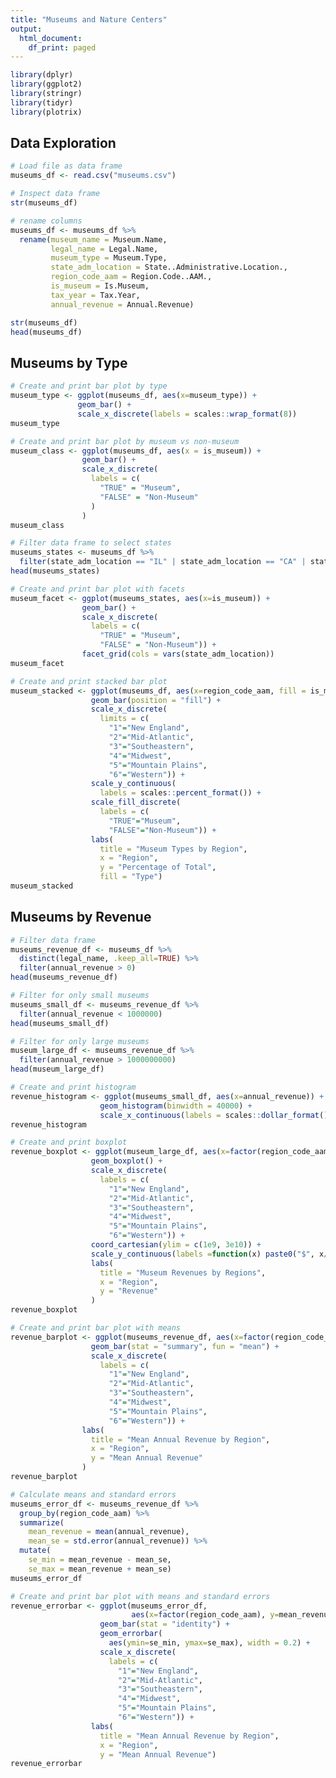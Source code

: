 ```yaml
---
title: "Museums and Nature Centers"
output:
  html_document:
    df_print: paged
---
```


```r

library(dplyr)
library(ggplot2)
library(stringr)
library(tidyr)
library(plotrix)

```

## Data Exploration

```r
# Load file as data frame
museums_df <- read.csv("museums.csv")
```

```r
# Inspect data frame
str(museums_df)

# rename columns
museums_df <- museums_df %>%
  rename(museum_name = Museum.Name,
         legal_name = Legal.Name,
         museum_type = Museum.Type,
         state_adm_location = State..Administrative.Location.,
         region_code_aam = Region.Code..AAM.,
         is_museum = Is.Museum,
         tax_year = Tax.Year,
         annual_revenue = Annual.Revenue)

str(museums_df)
head(museums_df)
```

## Museums by Type

```r
# Create and print bar plot by type
museum_type <- ggplot(museums_df, aes(x=museum_type)) +
               geom_bar() +
               scale_x_discrete(labels = scales::wrap_format(8))
museum_type
```

```r
# Create and print bar plot by museum vs non-museum
museum_class <- ggplot(museums_df, aes(x = is_museum)) +
                geom_bar() +
                scale_x_discrete(
                  labels = c(
                    "TRUE" = "Museum",
                    "FALSE" = "Non-Museum"
                  )
                )
museum_class
```

```r
# Filter data frame to select states
museums_states <- museums_df %>%
  filter(state_adm_location == "IL" | state_adm_location == "CA" | state_adm_location == "CA")
head(museums_states)

# Create and print bar plot with facets
museum_facet <- ggplot(museums_states, aes(x=is_museum)) +
                geom_bar() +
                scale_x_discrete(
                  labels = c(
                    "TRUE" = "Museum",
                    "FALSE" = "Non-Museum")) +
                facet_grid(cols = vars(state_adm_location))
museum_facet
```

```r
# Create and print stacked bar plot
museum_stacked <- ggplot(museums_df, aes(x=region_code_aam, fill = is_museum)) +
                  geom_bar(position = "fill") +
                  scale_x_discrete(
                    limits = c(
                      "1"="New England",
                      "2"="Mid-Atlantic",
                      "3"="Southeastern",
                      "4"="Midwest",
                      "5"="Mountain Plains",
                      "6"="Western")) +
                  scale_y_continuous(
                    labels = scales::percent_format()) +
                  scale_fill_discrete(
                    labels = c(
                      "TRUE"="Museum",
                      "FALSE"="Non-Museum")) +
                  labs(
                    title = "Museum Types by Region",
                    x = "Region",
                    y = "Percentage of Total",
                    fill = "Type")
museum_stacked
```

## Museums by Revenue

```r
# Filter data frame
museums_revenue_df <- museums_df %>%
  distinct(legal_name, .keep_all=TRUE) %>%
  filter(annual_revenue > 0)
head(museums_revenue_df)

# Filter for only small museums
museums_small_df <- museums_revenue_df %>%
  filter(annual_revenue < 1000000)
head(museums_small_df)

# Filter for only large museums
museum_large_df <- museums_revenue_df %>%
  filter(annual_revenue > 1000000000)
head(museum_large_df)
```

```r
# Create and print histogram
revenue_histogram <- ggplot(museums_small_df, aes(x=annual_revenue)) +
                    geom_histogram(binwidth = 40000) +
                    scale_x_continuous(labels = scales::dollar_format())
revenue_histogram
```

```r
# Create and print boxplot
revenue_boxplot <- ggplot(museum_large_df, aes(x=factor(region_code_aam), y=annual_revenue)) +
                  geom_boxplot() +
                  scale_x_discrete(
                    labels = c(
                      "1"="New England",
                      "2"="Mid-Atlantic",
                      "3"="Southeastern",
                      "4"="Midwest",
                      "5"="Mountain Plains",
                      "6"="Western")) +
                  coord_cartesian(ylim = c(1e9, 3e10)) +
                  scale_y_continuous(labels =function(x) paste0("$", x/1e9, "B")) +
                  labs(
                    title = "Museum Revenues by Regions",
                    x = "Region",
                    y = "Revenue"
                  )
revenue_boxplot
```

```r
# Create and print bar plot with means
revenue_barplot <- ggplot(museums_revenue_df, aes(x=factor(region_code_aam), y=annual_revenue)) +
                  geom_bar(stat = "summary", fun = "mean") +
                  scale_x_discrete(
                    labels = c(
                      "1"="New England",
                      "2"="Mid-Atlantic",
                      "3"="Southeastern",
                      "4"="Midwest",
                      "5"="Mountain Plains",
                      "6"="Western")) +
                labs(
                  title = "Mean Annual Revenue by Region",
                  x = "Region",
                  y = "Mean Annual Revenue"
                )
revenue_barplot
```

```r
# Calculate means and standard errors
museums_error_df <- museums_revenue_df %>%
  group_by(region_code_aam) %>%
  summarize(
    mean_revenue = mean(annual_revenue),
    mean_se = std.error(annual_revenue)) %>%
  mutate(
    se_min = mean_revenue - mean_se,
    se_max = mean_revenue + mean_se)
museums_error_df

# Create and print bar plot with means and standard errors
revenue_errorbar <- ggplot(museums_error_df, 
                           aes(x=factor(region_code_aam), y=mean_revenue)) +
                    geom_bar(stat = "identity") +
                    geom_errorbar(
                      aes(ymin=se_min, ymax=se_max), width = 0.2) +
                    scale_x_discrete(
                      labels = c(
                        "1"="New England",
                        "2"="Mid-Atlantic",
                        "3"="Southeastern",
                        "4"="Midwest",
                        "5"="Mountain Plains",
                        "6"="Western")) +
                  labs(
                    title = "Mean Annual Revenue by Region",
                    x = "Region",
                    y = "Mean Annual Revenue")
revenue_errorbar
```

